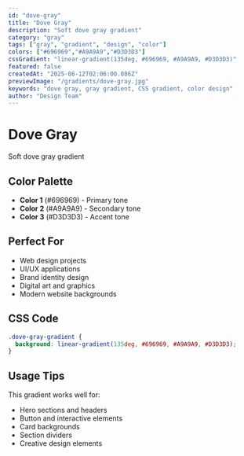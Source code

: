 ```yaml
---
id: "dove-gray"
title: "Dove Gray"
description: "Soft dove gray gradient"
category: "gray"
tags: ["gray", "gradient", "design", "color"]
colors: ["#696969","#A9A9A9","#D3D3D3"]
cssGradient: "linear-gradient(135deg, #696969, #A9A9A9, #D3D3D3)"
featured: false
createdAt: "2025-06-12T02:06:00.086Z"
previewImage: "/gradients/dove-gray.jpg"
keywords: "dove gray, gray gradient, CSS gradient, color design"
author: "Design Team"
---
```


# Dove Gray

Soft dove gray gradient

## Color Palette

- **Color 1** (#696969) - Primary tone
- **Color 2** (#A9A9A9) - Secondary tone
- **Color 3** (#D3D3D3) - Accent tone

## Perfect For

- Web design projects
- UI/UX applications
- Brand identity design
- Digital art and graphics
- Modern website backgrounds

## CSS Code

```css
.dove-gray-gradient {
  background: linear-gradient(135deg, #696969, #A9A9A9, #D3D3D3);
}
```

## Usage Tips

This gradient works well for:
- Hero sections and headers
- Button and interactive elements
- Card backgrounds
- Section dividers
- Creative design elements
